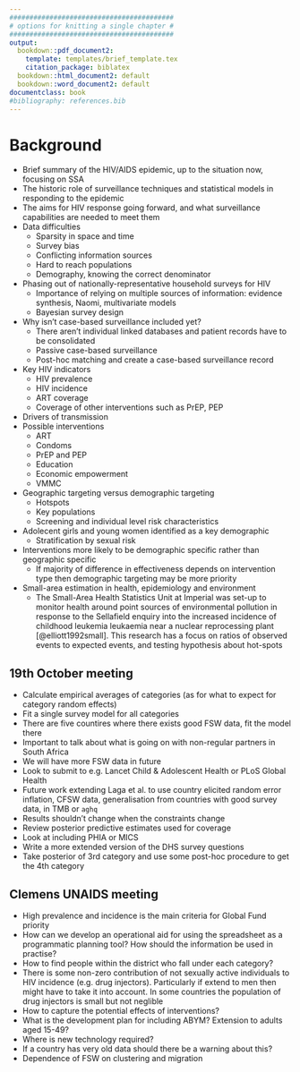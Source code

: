 ```yaml
---
#########################################
# options for knitting a single chapter #
#########################################
output:
  bookdown::pdf_document2:
    template: templates/brief_template.tex
    citation_package: biblatex
  bookdown::html_document2: default
  bookdown::word_document2: default
documentclass: book
#bibliography: references.bib
---
```


# Background {-}
\adjustmtc
\markboth{Background}{}
<!-- For PDF output, include these two LaTeX commands after unnumbered chapter headings, otherwise the mini table of contents and the running header will show the previous chapter -->

* Brief summary of the HIV/AIDS epidemic, up to the situation now, focusing on SSA
* The historic role of surveillance techniques and statistical models in responding to the epidemic
* The aims for HIV response going forward, and what surveillance capabilities are needed to meet them
* Data difficulties
  * Sparsity in space and time
  * Survey bias
  * Conflicting information sources
  * Hard to reach populations
  * Demography, knowing the correct denominator
* Phasing out of nationally-representative household surveys for HIV
  * Importance of relying on multiple sources of information: evidence synthesis, Naomi, multivariate models
  * Bayesian survey design
* Why isn't case-based surveillance included yet?
  * There aren't individual linked databases and patient records have to be consolidated
  * Passive case-based surveillance
  * Post-hoc matching and create a case-based surveillance record
* Key HIV indicators
  * HIV prevalence
  * HIV incidence
  * ART coverage
  * Coverage of other interventions such as PrEP, PEP
* Drivers of transmission
* Possible interventions
  * ART
  * Condoms
  * PrEP and PEP
  * Education
  * Economic empowerment
  * VMMC
* Geographic targeting versus demographic targeting
  * Hotspots
  * Key populations
  * Screening and individual level risk characteristics
* Adolecent girls and young women identified as a key demographic
  * Stratification by sexual risk
* Interventions more likely to be demographic specific rather than geographic specific
  * If majority of difference in effectiveness depends on intervention type then demographic targeting may be more priority
* Small-area estimation in health, epidemiology and environment
  * The Small-Area Health Statistics Unit at Imperial was set-up to monitor health around point sources of environmental pollution in response to the Sellafield enquiry into the increased incidence of childhood leukemia leukaemia near a nuclear reprocessing plant [@elliott1992small]. This research has a focus on ratios of observed events to expected events, and testing hypothesis about hot-spots

## 19th October meeting

* Calculate empirical averages of categories (as for what to expect for category random effects)
* Fit a single survey model for all categories
* There are five countires where there exists good FSW data, fit the model there
* Important to talk about what is going on with non-regular partners in South Africa
* We will have more FSW data in future
* Look to submit to e.g. Lancet Child & Adolescent Health or PLoS Global Health
* Future work extending Laga et al. to use country elicited random error inflation, CFSW data, generalisation from countries with good survey data, in TMB or `aghq`
* Results shouldn't change when the constraints change
* Review posterior predictive estimates used for coverage
* Look at including PHIA or MICS
* Write a more extended version of the DHS survey questions
* Take posterior of 3rd category and use some post-hoc procedure to get the 4th category 

## Clemens UNAIDS meeting

* High prevalence and incidence is the main criteria for Global Fund priority
* How can we develop an operational aid for using the spreadsheet as a programmatic planning tool? How should the information be used in practise?
* How to find people within the district who fall under each category?
* There is some non-zero contribution of not sexually active individuals to HIV incidence (e.g. drug injectors). Particularly if extend to men then might have to take it into account. In some countries the population of drug injectors is small but not neglible
* How to capture the potential effects of interventions?
* What is the development plan for including ABYM? Extension to adults aged 15-49?
* Where is new technology required?
* If a country has very old data should there be a warning about this?
* Dependence of FSW on clustering and migration



<!-- The population strategy strategy of Geoffrey Rose https://en.wikipedia.org/wiki/Geoffrey_Rose_(epidemiologist) -->